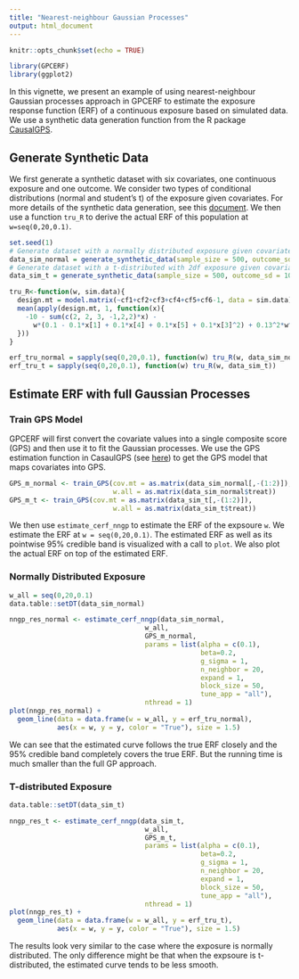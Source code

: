 ```yaml
---
title: "Nearest-neighbour Gaussian Processes"
output: html_document
---
```


```r
knitr::opts_chunk$set(echo = TRUE)
```

```r
library(GPCERF)
library(ggplot2)
```
In this vignette, we present an example of using nearest-neighbour Gaussian processes approach in GPCERF to estimate the exposure response function (ERF) of a continuous exposure based on simulated data. We use a synthetic data generation function from the R package [CausalGPS](https://fasrc.github.io/CausalGPS/index.html).

## Generate Synthetic Data

We first generate a synthetic dataset with six covariates, one continuous exposure and one outcome. We consider two types of conditional distributions (normal and student's t) of the exposure given covariates. For more details of the synthetic data generation, see this [document](https://fasrc.github.io/CausalGPS/articles/Generating-Synthetic-Data.html). We then use a function `tru_R` to derive the actual ERF of this population at `w=seq(0,20,0.1)`.
```r
set.seed(1)
# Generate dataset with a normally distributed exposure given covariates
data_sim_normal = generate_synthetic_data(sample_size = 500, outcome_sd = 10, gps_spec = 1)
# Generate dataset with a t-distributed with 2df exposure given covariates
data_sim_t = generate_synthetic_data(sample_size = 500, outcome_sd = 10, gps_spec = 2)

tru_R<-function(w, sim.data){
  design.mt = model.matrix(~cf1+cf2+cf3+cf4+cf5+cf6-1, data = sim.data)
  mean(apply(design.mt, 1, function(x){
    -10 - sum(c(2, 2, 3, -1,2,2)*x) -
      w*(0.1 - 0.1*x[1] + 0.1*x[4] + 0.1*x[5] + 0.1*x[3]^2) + 0.13^2*w^3
  }))
}

erf_tru_normal = sapply(seq(0,20,0.1), function(w) tru_R(w, data_sim_normal))
erf_tru_t = sapply(seq(0,20,0.1), function(w) tru_R(w, data_sim_t))
```

## Estimate ERF with full Gaussian Processes

### Train GPS Model
GPCERF will first convert the covariate values into a single composite score (GPS) and then use it to fit the Gaussian processes. We use the GPS estimation function in CasaulGPS (see [here](https://fasrc.github.io/CausalGPS/articles/Estimating-GPS.html)) to get the GPS model that maps covariates into GPS.
```r
GPS_m_normal <- train_GPS(cov.mt = as.matrix(data_sim_normal[,-(1:2)]),
                          w.all = as.matrix(data_sim_normal$treat))
GPS_m_t <- train_GPS(cov.mt = as.matrix(data_sim_t[,-(1:2)]),
                          w.all = as.matrix(data_sim_t$treat))
```

We then use `estimate_cerf_nngp` to estimate the ERF of the expsoure `w`. We estimate the ERF at `w = seq(0,20,0.1)`. The estimated ERF as well as its pointwise 95\% credible band is visualized with a call to `plot`. We also plot the actual ERF on top of the estimated ERF.

### Normally Distributed Exposure
```r
w_all = seq(0,20,0.1)
data.table::setDT(data_sim_normal)

nngp_res_normal <- estimate_cerf_nngp(data_sim_normal,
                                  w_all,
                                  GPS_m_normal,
                                  params = list(alpha = c(0.1),
                                                beta=0.2,
                                                g_sigma = 1,
                                                n_neighbor = 20,
                                                expand = 1,
                                                block_size = 50,
                                                tune_app = "all"),
                                  nthread = 1)
plot(nngp_res_normal) + 
  geom_line(data = data.frame(w = w_all, y = erf_tru_normal), 
            aes(x = w, y = y, color = "True"), size = 1.5)
```
We can see that the estimated curve follows the true ERF closely and the 95\% credible band completely covers the true ERF. But the running time is much smaller than the full GP approach.

### T-distributed Exposure
```r
data.table::setDT(data_sim_t)

nngp_res_t <- estimate_cerf_nngp(data_sim_t,
                                  w_all,
                                  GPS_m_t,
                                  params = list(alpha = c(0.1),
                                                beta=0.2,
                                                g_sigma = 1,
                                                n_neighbor = 20,
                                                expand = 1,
                                                block_size = 50,
                                                tune_app = "all"),
                                  nthread = 1)
plot(nngp_res_t) + 
  geom_line(data = data.frame(w = w_all, y = erf_tru_t), 
            aes(x = w, y = y, color = "True"), size = 1.5)
```
The results look very similar to the case where the exposure is normally distributed. The only difference might be that when the expsoure is t-distributed, the estimated curve tends to be less smooth.
